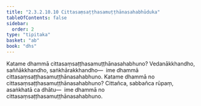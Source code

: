 ```yaml
---
title: "2.3.2.10.10 Cittasaṃsaṭṭhasamuṭṭhānasahabhūduka"
tableOfContents: false
sidebar:
  order: 2
type: "tipitaka"
basket: "ab"
book: "dhs"
---
```



<DynamicBreadcrumb />

<Division number="1209" book="dhs">

<Paragraph number="1905" book="dhs">
Katame dhammā cittasaṃsaṭṭhasamuṭṭhānasahabhuno? Vedanākkhandho, saññākkhandho, saṅkhārakkhandho—  ime dhammā cittasaṃsaṭṭhasamuṭṭhānasahabhuno.
</Paragraph>

</Division>
<Division number="1210" book="dhs">

<Paragraph number="1906" book="dhs">
Katame dhammā no cittasaṃsaṭṭhasamuṭṭhānasahabhuno? Cittañca, sabbañca rūpaṃ, asaṅkhatā ca dhātu—  ime dhammā no cittasaṃsaṭṭhasamuṭṭhānasahabhuno.
</Paragraph>
</Division>